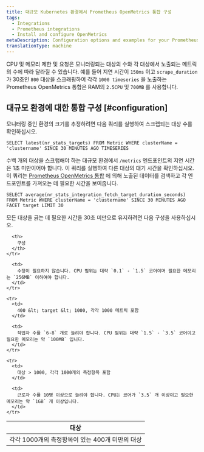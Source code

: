 ```yaml
---
title: 대규모 Kubernetes 환경에서 Prometheus OpenMetrics 통합 구성
tags:
  - Integrations
  - Prometheus integrations
  - Install and configure OpenMetrics
metaDescription: Configuration options and examples for your Prometheus OpenMetrics integration with New Relic in Docker and Kubernetes environments.
translationType: machine
---
```


CPU 및 메모리 제한 및 요청은 모니터링되는 대상의 수와 각 대상에서 노출되는 메트릭의 수에 따라 달라질 수 있습니다. 예를 들어 지연 시간이 `150ms` 이고 `scrape_duration` 가 30초인 `800` 대상을 스크래핑하여 각각 `1000 timeseries` 을 노출하는 Prometheus OpenMetrics 통합은 RAM의 `2.5CPU` 및 `700MB` 를 사용합니다.

## 대규모 환경에 대한 통합 구성 [#configuration]

모니터링 중인 환경의 크기를 추정하려면 다음 쿼리를 실행하여 스크랩되는 대상 수를 확인하십시오.

```
SELECT latest(nr_stats_targets) FROM Metric WHERE clusterName = 'clustername' SINCE 30 MINUTES AGO TIMESERIES
```

수백 개의 대상을 스크랩해야 하는 대규모 환경에서 `/metrics` 엔드포인트의 지연 시간은 1초 미만이어야 합니다. 이 쿼리를 실행하여 다른 대상의 대기 시간을 확인하십시오. 이 쿼리는 [Prometheus OpenMetrics 통합](/docs/integrations/prometheus-integrations/install-configure-openmetrics/install-update-or-uninstall-your-prometheus-openmetrics-integration) 에 의해 노출된 데이터를 검색하고 각 엔드포인트를 가져오는 데 필요한 시간을 보여줍니다.

```
SELECT average(nr_stats_integration_fetch_target_duration_seconds) FROM Metric WHERE clusterName = 'clustername' SINCE 30 MINUTES AGO FACET target LIMIT 30
```

모든 대상을 긁는 데 필요한 시간을 30초 미만으로 유지하려면 다음 구성을 사용하십시오.

<table style={{ width: "700px" }}>
  <thead>
    <tr>
      <th style={{ width: "250px" }}>
        대상
      </th>

      <th>
        구성
      </th>
    </tr>
  </thead>

  <tbody>
    <tr>
      <td>
        각각 1000개의 측정항목이 있는 400개 미만의 대상
      </td>

      <td>
        수정이 필요하지 않습니다. CPU 범위는 대략 `0.1` - `1.5` 코어이며 필요한 메모리는 `256MB` 이하여야 합니다.
      </td>
    </tr>

    <tr>
      <td>
        400 &lt; target &lt; 1000, 각각 1000 메트릭 포함
      </td>

      <td>
        작업자 수를 `6-8` 개로 늘려야 합니다. CPU 범위는 대략 `1.5` - `3.5` 코어이고 필요한 메모리는 약 `100MB` 입니다.
      </td>
    </tr>

    <tr>
      <td>
        대상 > 1000, 각각 1000개의 측정항목 포함
      </td>

      <td>
        근로자 수를 10명 이상으로 늘려야 합니다. CPU는 코어가 `3.5` 개 이상이고 필요한 메모리는 약 `1GB` 개 이상입니다.
      </td>
    </tr>
  </tbody>
</table>